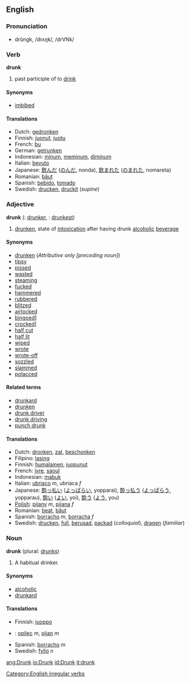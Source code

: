 ==English==

=== Pronunciation ===
*drŭngk, /drʌŋk/, /drVNk/

=== Verb ===
'''drunk'''
# past participle of to [[drink]]

==== Synonyms ====
*[[imbibed]]

==== Translations ====
*Dutch: [[gedronken]]
*Finnish: [[juonut]], [[juotu]]
*French: [[bu]]
*German: [[getrunken]]
*Indonesian: [[minum]], [[minum|meminum]], [[minum|diminum]]
*Italian: [[bevuto]]
*Japanese: [[飲んだ]] ([[のんだ]], nonda), [[飲まれた]] ([[のまれた]], nomareta)
*Romanian: [[băut]]
*Spanish: [[bebido]], [[tomado]]
*Swedish: [[drucken]], [[druckit]] (''supine'')

=== Adjective ===
'''drunk''' ({{compar}}: [[drunker]], {{superl}}: [[drunkest]])
# [[drunken]], state of [[intoxication]] after having drunk [[alcohol]]ic [[beverage]]

==== Synonyms ====
*[[drunken]] (''Attributive only [preceding noun]'')
*[[tipsy]]
*[[pissed]]
*[[wasted]]
*[[steaming]]
*[[fucked]]
*[[hammered]]
*[[rubbered]]
*[[blitzed]]
*[[airlocked]]
*[[bingoed]]]
*[[crocked]]]
*[[half cut]]
*[[half lit]]
*[[wiped]]
*[[wrote]]
*[[wrote-off]]
*[[sozzled]]
*[[slammed]]
*[[polacced]]

====Related terms====
*[[drunkard]]
*[[drunken]]
*[[drunk driver]]
*[[drunk driving]]
*[[punch drunk]]

==== Translations ====
*Dutch: [[dronken]], [[zat]], [[beschonken]]
*Filipino: [[lasing]]
*Finnish: [[humalainen]], [[juopunut]]
*French: [[ivre]], [[saoul]]
*Indonesian: [[mabuk]]
*Italian: [[ubriaco]] ''m'', ubriaca ''f''
*Japanese: [[酔っ払い]] ([[よっぱらい]], yopparai), [[酔っ払う]] ([[よっぱらう]], yopparau), [[酔い]] ([[よい]], yoi), [[酔う]] ([[よう]], you) 
*[[Polish]]: [[pijany]] ''m'', [[pijana]] ''f''
*Romanian: [[beat]], [[băut]]
*Spanish: [[borracho]] ''m'', [[borracha]] ''f''
*Swedish: [[drucken]], [[full]], [[berusad]], [[packad]] (''colloquial''), [[dragen]] (''familiar'')

=== Noun ===
'''drunk''' (plural: [[drunks]])
# A habitual drinker.

====Synonyms====
*[[alcoholic]]
*[[drunkard]]

====Translations====
*Finnish: [[juoppo]]
*{{sk}}: [[opilec#Slovak|opilec]] ''m'', [[pijan#Slovak|pijan]] ''m''
*Spanish: [[borracho]] ''m''
*Swedish: [[fyllo]] ''n''


[[Category:English irregular verbs]]

[[ang:Drunk]]
[[io:Drunk]]
[[id:Drunk]]
[[it:drunk]]